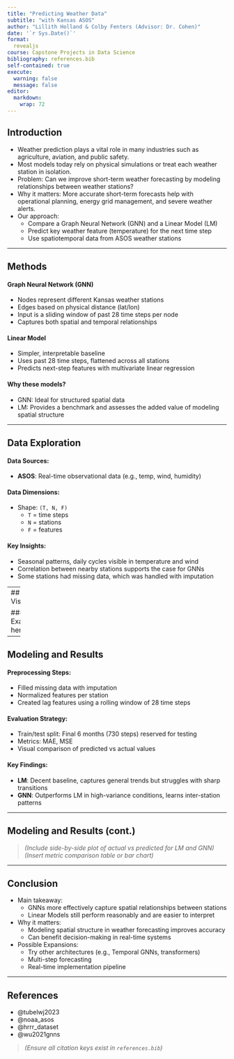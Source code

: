 ```yaml
---
title: "Predicting Weather Data"
subtitle: "with Kansas ASOS"
author: "Lillith Holland & Colby Fenters (Advisor: Dr. Cohen)"
date: '`r Sys.Date()`'
format:
  revealjs
course: Capstone Projects in Data Science
bibliography: references.bib
self-contained: true
execute: 
  warning: false
  message: false
editor: 
  markdown: 
    wrap: 72
---
```


## Introduction {.smaller}

- Weather prediction plays a vital role in many industries such as agriculture, aviation, and public safety.
- Most models today rely on physical simulations or treat each weather station in isolation.
- Problem: Can we improve short-term weather forecasting by modeling relationships between weather stations?
- Why it matters: More accurate short-term forecasts help with operational planning, energy grid management, and severe weather alerts.
- Our approach:  
  - Compare a Graph Neural Network (GNN) and a Linear Model (LM)  
  - Predict key weather feature (temperature) for the next time step  
  - Use spatiotemporal data from ASOS weather stations

---

## Methods {.smaller}

#### Graph Neural Network (GNN)
- Nodes represent different Kansas weather stations
- Edges based on physical distance (lat/lon)
- Input is a sliding window of past 28 time steps per node
- Captures both spatial and temporal relationships

#### Linear Model
- Simpler, interpretable baseline
- Uses past 28 time steps, flattened across all stations
- Predicts next-step features with multivariate linear regression

#### Why these models?
- GNN: Ideal for structured spatial data
- LM: Provides a benchmark and assesses the added value of modeling spatial structure

---

## Data Exploration {.smaller}

#### Data Sources:
- **ASOS**: Real-time observational data (e.g., temp, wind, humidity)  


#### Data Dimensions:
- Shape: `(T, N, F)`  
  - `T` = time steps  
  - `N` = stations  
  - `F` = features

#### Key Insights:
- Seasonal patterns, daily cycles visible in temperature and wind
- Correlation between nearby stations supports the case for GNNs
- Some stations had missing data, which was handled with imputation

---
## Data Visualization

#### Example here

---

## Modeling and Results {.smaller}

#### Preprocessing Steps:
- Filled missing data with imputation
- Normalized features per station
- Created lag features using a rolling window of 28 time steps

#### Evaluation Strategy:
- Train/test split: Final 6 months (730 steps) reserved for testing
- Metrics: MAE, MSE
- Visual comparison of predicted vs actual values

#### Key Findings:
- **LM**: Decent baseline, captures general trends but struggles with sharp transitions
- **GNN**: Outperforms LM in high-variance conditions, learns inter-station patterns

---

## Modeling and Results (cont.)

> *(Include side-by-side plot of actual vs predicted for LM and GNN)*  
> *(Insert metric comparison table or bar chart)*

---

## Conclusion {.smaller}

- Main takeaway:  
  - GNNs more effectively capture spatial relationships between stations  
  - Linear Models still perform reasonably and are easier to interpret

- Why it matters:  
  - Modeling spatial structure in weather forecasting improves accuracy  
  - Can benefit decision-making in real-time systems

- Possible Expansions:  
  - Try other architectures (e.g., Temporal GNNs, transformers) 
  - Multi-step forecasting
  - Real-time implementation pipeline

---

## References

- @tubelwj2023
- @noaa_asos
- @hrrr_dataset
- @wu2021gnns

> *(Ensure all citation keys exist in `references.bib`)*
